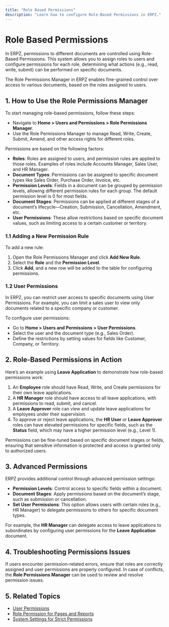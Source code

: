 ```yaml
---
title: "Role Based Permissions"
description: "Learn how to configure Role-Based Permissions in ERPZ."
---
```


# Role Based Permissions

In ERPZ, permissions to different documents are controlled using Role-Based Permissions. This system allows you to assign roles to users and configure permissions for each role, determining what actions (e.g., read, write, submit) can be performed on specific documents.

The Role Permissions Manager in ERPZ enables fine-grained control over access to various documents, based on the roles assigned to users.

## 1. How to Use the Role Permissions Manager

To start managing role-based permissions, follow these steps:

- Navigate to **Home > Users and Permissions > Role Permissions Manager**.
- Use the Role Permissions Manager to manage Read, Write, Create, Submit, Amend, and other access rights for different roles.

Permissions are based on the following factors:

- **Roles**: Roles are assigned to users, and permission rules are applied to those roles. Examples of roles include Accounts Manager, Sales User, and HR Manager.
- **Document Types**: Permissions can be assigned to specific document types like Sales Order, Purchase Order, Invoice, etc.
- **Permission Levels**: Fields in a document can be grouped by permission levels, allowing different permission rules for each group. The default permission level is 0 for most fields.
- **Document Stages**: Permissions can be applied at different stages of a document’s lifecycle—Creation, Submission, Cancellation, Amendment, etc.
- **User Permissions**: These allow restrictions based on specific document values, such as limiting access to a certain customer or territory.

### 1.1 Adding a New Permission Rule

To add a new rule:

1. Open the Role Permissions Manager and click **Add New Rule**.
2. Select the **Role** and the **Permission Level**.
3. Click **Add**, and a new row will be added to the table for configuring permissions.

### 1.2 User Permissions

In ERPZ, you can restrict user access to specific documents using User Permissions. For example, you can limit a sales user to view only documents related to a specific company or customer.

To configure user permissions:

- Go to **Home > Users and Permissions > User Permissions**.
- Select the user and the document type (e.g., Sales Order).
- Define the restrictions by setting values for fields like Customer, Company, or Territory.

## 2. Role-Based Permissions in Action

Here’s an example using **Leave Application** to demonstrate how role-based permissions work:

1. An **Employee** role should have Read, Write, and Create permissions for their own leave applications.
2. A **HR Manager** role should have access to all leave applications, with permissions to read, submit, and cancel.
3. A **Leave Approver** role can view and update leave applications for employees under their supervision.
4. To approve or reject leave applications, the **HR User** or **Leave Approver** roles can have elevated permissions for specific fields, such as the **Status** field, which may have a higher permission level (e.g., Level 1).

Permissions can be fine-tuned based on specific document stages or fields, ensuring that sensitive information is protected and access is granted only to authorized users.

## 3. Advanced Permissions

ERPZ provides additional control through advanced permission settings:

- **Permission Levels**: Control access to specific fields within a document.
- **Document Stages**: Apply permissions based on the document’s stage, such as submission or cancellation.
- **Set User Permissions**: This option allows users with certain roles (e.g., HR Manager) to delegate permissions to others for specific document types.

For example, the **HR Manager** can delegate access to leave applications to subordinates by configuring user permissions for the **Leave Application** document.

## 4. Troubleshooting Permissions Issues

If users encounter permission-related errors, ensure that roles are correctly assigned and user permissions are properly configured. In case of conflicts, the **Role Permissions Manager** can be used to review and resolve permission issues.

## 5. Related Topics

- [User Permissions](/users-and-permissions/permissions/user-permissions)
- [Role Permission for Pages and Reports]()
- [System Settings for Strict Permissions]()
